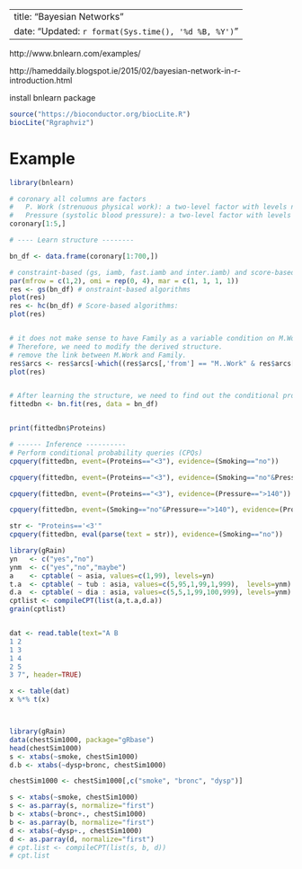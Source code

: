 
---
title: "Bayesian Networks"
date: "Updated: `r format(Sys.time(), '%d %B, %Y')`"
---


http://www.bnlearn.com/examples/


http://hameddaily.blogspot.ie/2015/02/bayesian-network-in-r-introduction.html


install bnlearn package
```r
source("https://bioconductor.org/biocLite.R")
biocLite("Rgraphviz")
```
# Example

 
```{r, warning=F}
library(bnlearn)

# coronary all columns are factors
#   P. Work (strenuous physical work): a two-level factor with levels no and yes.
#   Pressure (systolic blood pressure): a two-level factor with levels <140 and >140.
coronary[1:5,]

# ---- Learn structure --------

bn_df <- data.frame(coronary[1:700,])

# constraint-based (gs, iamb, fast.iamb and inter.iamb) and score-based (hc) algorithms
par(mfrow = c(1,2), omi = rep(0, 4), mar = c(1, 1, 1, 1))
res <- gs(bn_df) # onstraint-based algorithms
plot(res)
res <- hc(bn_df) # Score-based algorithms:
plot(res)


# it does not make sense to have Family as a variable condition on M.Work. 
# Therefore, we need to modify the derived structure. 
# remove the link between M.Work and Family.
res$arcs <- res$arcs[-which((res$arcs[,'from'] == "M..Work" & res$arcs[,'to'] == "Family")),]
plot(res)


# After learning the structure, we need to find out the conditional probability tables (CPTs) at each node. The bn.fit function runs the EM algorithm to learn CPT for different nodes in the above graph.
fittedbn <- bn.fit(res, data = bn_df)


print(fittedbn$Proteins)

# ------ Inference ----------
# Perform conditional probability queries (CPQs)
cpquery(fittedbn, event=(Proteins=="<3"), evidence=(Smoking=="no"))

cpquery(fittedbn, event=(Proteins=="<3"), evidence=(Smoking=="no"&Pressure==">140"))

cpquery(fittedbn, event=(Proteins=="<3"), evidence=(Pressure==">140"))

cpquery(fittedbn, event=(Smoking=="no"&Pressure==">140"), evidence=(Proteins=="<3"))

str <- "Proteins=='<3'"
cpquery(fittedbn, eval(parse(text = str)), evidence=(Smoking=="no"))
```


```{r}
library(gRain)
yn   <- c("yes","no")
ynm  <- c("yes","no","maybe")
a    <- cptable( ~ asia, values=c(1,99), levels=yn)
t.a  <- cptable( ~ tub : asia, values=c(5,95,1,99,1,999),  levels=ynm)
d.a  <- cptable( ~ dia : asia, values=c(5,5,1,99,100,999), levels=ynm)
cptlist <- compileCPT(list(a,t.a,d.a))
grain(cptlist)


dat <- read.table(text="A B 
1 2
1 3
1 4
2 5
3 7", header=TRUE)

x <- table(dat)
x %*% t(x)



library(gRain)
data(chestSim1000, package="gRbase")
head(chestSim1000)
s <- xtabs(~smoke, chestSim1000)
d.b <- xtabs(~dysp+bronc, chestSim1000)

chestSim1000 <- chestSim1000[,c("smoke", "bronc", "dysp")]

s <- xtabs(~smoke, chestSim1000)
s <- as.parray(s, normalize="first")
b <- xtabs(~bronc+., chestSim1000)
b <- as.parray(b, normalize="first")
d <- xtabs(~dysp+., chestSim1000)
d <- as.parray(d, normalize="first")
# cpt.list <- compileCPT(list(s, b, d))
# cpt.list

```

